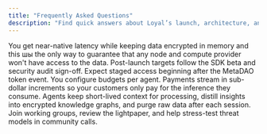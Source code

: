 ```yaml
---
title: "Frequently Asked Questions"
description: "Find quick answers about Loyal’s launch, architecture, and participation requirements."
---
```


<AccordionGroup>
<Accordion title="Why use TEEs instead of purely cryptographic approaches?">
  You get near-native latency while keeping data encrypted in memory and this шы the only way to guarantee that any node and compute provider won't have access to the data.
</Accordion>
<Accordion title="When will I be able to run production workloads?">
  Post-launch targets follow the SDK beta and security audit sign-off. Expect staged access beginning after the MetaDAO token event.
</Accordion>
<Accordion title="How do pricing and micropayments translate to end users?">
  You configure budgets per agent. Payments stream in sub-dollar increments so your customers only pay for the inference they consume.
</Accordion>
<Accordion title="What data does Loyal store?">
  Agents keep short-lived context for processing, distill insights into encrypted knowledge graphs, and purge raw data after each session.
</Accordion>
<Accordion title="How can I contribute before launch?">
  Join working groups, review the lightpaper, and help stress-test threat models in community calls.
</Accordion>
</AccordionGroup>
